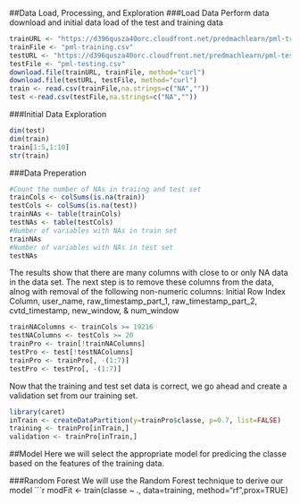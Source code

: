 ##Data Load, Processing, and Exploration
###Load Data 
Perform data download and initial data load of the test and training data
```r
trainURL <- "https://d396qusza40orc.cloudfront.net/predmachlearn/pml-training.csv"
trainFile <- "pml-training.csv"
testURL <- "https://d396qusza40orc.cloudfront.net/predmachlearn/pml-testing.csv"
testFile <- "pml-testing.csv"
download.file(trainURL, trainFile, method="curl")
download.file(testURL, testFile, method="curl")
train <- read.csv(trainFile,na.strings=c("NA",""))
test <-read.csv(testFile,na.strings=c("NA",""))
```
###Initial Data Exploration
```r
dim(test)
dim(train)
train[1:5,1:10]
str(train)
```
###Data Preperation
```r
#Count the number of NAs in traiing and test set
trainCols <- colSums(is.na(train))
testCols <- colSums(is.na(test))
trainNAs <- table(trainCols)
testNAs <- table(testCols)
#Number of variables with NAs in train set
trainNAs
#Number of variables with NAs in test set
testNAs
```

The results show that there are many columns with close to or only NA data in the data set.  The next step is to remove these columns from the data, alnog with removal of the following non-numeric columns:
Initial Row Index Column, user_name, raw_timestamp_part_1, raw_timestamp_part_2, cvtd_timestamp, new_window, & num_window

```r
trainNAColumns <- trainCols >= 19216
testNAColumns <- testCols >= 20
trainPro <- train[!trainNAColumns]
testPro <- test[!testNAColumns]
trainPro <- trainPro[, -(1:7)] 
testPro <- testPro[, -(1:7)]
```

Now that the training and test set data is correct, we go ahead and create a validation set from our training set.

```r
library(caret)
inTrain <- createDataPartition(y=trainPro$classe, p=0.7, list=FALSE)
training <- trainPro[inTrain,]
validation <- trainPro[inTrain,]
```

##Model
Here we will select the appropriate model for predicing the classe based on the features of the training data.

###Random Forest
We will use the Random Forest technique to derive our model
```r
modFit <- train(classe ~ ., data=training, method="rf",prox=TRUE)


